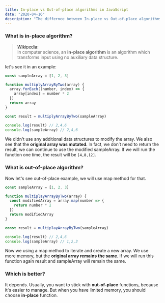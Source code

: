 ```yaml
---
title: In-place vs Out-of-place algorithms in JavaScript
date: "2020-04-16"
description: "The differnce between In-place vs Out-of-place algorithms"
---
```


### What is in-place algorithm?

> [Wikipedia](https://en.wikipedia.org/wiki/In-place_algorithm):  
> In computer science, an **in-place algorithm** is an algorithm which transforms input using no auxiliary data structure.

let's see it in an example:

```js
const sampleArray = [1, 2, 3]

function multiplyArrayByTwo(array) {
  array.forEach((number, index) => {
    array[index] = number * 2
  })
  return array
}

const result = multiplyArrayByTwo(sampleArray)

console.log(result) // 2,4,6
console.log(sampleArray) // 2,4,6
```

We didn't use any additional data structures to modify the array.
We also see that the **original array was mutated**.
In fact, we don’t need to return the result, we can continue to use the modified sampleArray.
If we will run the function one time, the result will be `[4,8,12]`.

### What is out-of-place algorithm?

Now let's see out-of-place example, we will use map method for that.

```js
const sampleArray = [1, 2, 3]

function multiplayArrayByTwo(array) {
  const modifiedArray = array.map(number => {
    return number * 2
  })
  return modifiedArray
}

const result = multiplayArrayByTwo(sampleArray)

console.log(result) // 2,4,6
console.log(sampleArray) // 1,2,3
```

Now we using a map method to iterate and create a new array.
We use more memory, but the **original array remains the same**. If we will run this function again result and sampleArray will remain the same.

### Which is better?

It depends. Usually, you want to stick with **out-of-place** functions, because it's easier to manage.
But when you have limited memory, you should choose **in-place** function.
